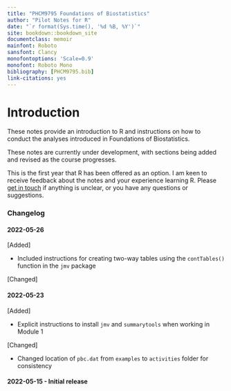 ```yaml
---
title: "PHCM9795 Foundations of Biostatistics"
author: "Pilot Notes for R"
date: "`r format(Sys.time(), '%d %B, %Y')`"
site: bookdown::bookdown_site
documentclass: memoir
mainfont: Roboto
sansfont: Clancy
monofontoptions: 'Scale=0.9'
monofont: Roboto Mono
bibliography: [PHCM9795.bib]
link-citations: yes
---
```


# Introduction {.unnumbered}

These notes provide an introduction to R and instructions on how to conduct the analyses introduced in Foundations of Biostatistics.

These notes are currently under development, with sections being added and revised as the course progresses.

This is the first year that R has been offered as an option. I am keen to receive feedback about the notes and your experience learning R. Please [get in touch](mailto:t.dobbins@unsw.edu.au) if anything is unclear, or you have any questions or suggestions.

### Changelog

#### 2022-05-26

[Added]

-   Included instructions for creating two-way tables using the `contTables()` function in the `jmv` package

[Changed]

#### 2022-05-23

[Added]

-   Explicit instructions to install `jmv` and `summarytools` when working in Module 1

[Changed]

-   Changed location of `pbc.dat` from `examples` to `activities` folder for consistency

#### 2022-05-15 - Initial release
